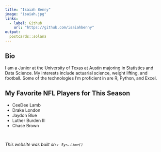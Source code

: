 ```yaml
---
title: "Isaiah Benny"
image: "isaiah.jpg"
links:
  - label: Github
    url: "https://github.com/isaiahbenny"
output:
  postcards::solana
---
```

 
## Bio
I am a Junior at the University of Texas at Austin majoring in Statistics and Data Science. My interests include actuarial science, weight lifting, and football. Some of the technologies I'm proficient in are R, Python, and Excel.

## My Favorite NFL Players for This Season
- CeeDee Lamb
- Drake London
- Jaydon Blue
- Luther Burden III
- Chase Brown

\

*This website was built on `r Sys.time()`*